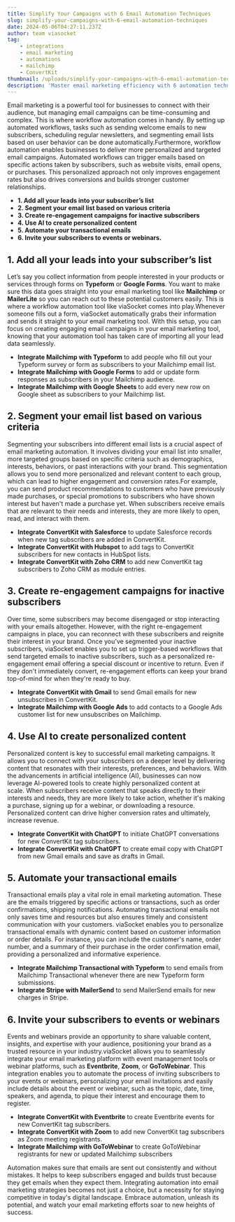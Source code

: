 ```yaml
---
title: Simplify Your Campaigns with 6 Email Automation Techniques
slug: simplify-your-campaigns-with-6-email-automation-techniques
date: 2024-05-06T04:27:11.237Z
author: team viasocket
tag:
    - integrations
    - email marketing
    - automations
    - mailchimp
    - ConvertKit
thumbnail: /uploads/simplify-your-campaigns-with-6-email-automation-techniques.png
description: 'Master email marketing efficiency with 6 automation techniques. Streamline campaigns, nurture leads, and boost engagement effortlessly.'
---
```


Email marketing is a powerful tool for businesses to connect with their audience, but managing email campaigns can be time-consuming and complex. This is where workflow automation comes in handy. By setting up automated workflows, tasks such as sending welcome emails to new subscribers, scheduling regular newsletters, and segmenting email lists based on user behavior can be done automatically.Furthermore, workflow automation enables businesses to deliver more personalized and targeted email campaigns. Automated workflows can trigger emails based on specific actions taken by subscribers, such as website visits, email opens, or purchases. This personalized approach not only improves engagement rates but also drives conversions and builds stronger customer relationships.

-   **1. Add all your leads into your subscriber’s list**
-   **2. Segment your email list based on various criteria**
-   **3. Create re-engagement campaigns for inactive subscribers**
-   **4. Use AI to create personalized content**
-   **5. Automate your transactional emails**
-   **6. Invite your subscribers to events or webinars.**

## 1. Add all your leads into your subscriber’s list

Let’s say you collect information from people interested in your products or services through forms on **Typeform** or **Google Forms**. You want to make sure this data goes straight into your email marketing tool like **Mailchimp** or **MailerLite** so you can reach out to these potential customers easily. This is where a workflow automation tool like viaSocket comes into play.Whenever someone fills out a form, viaSocket automatically grabs their information and sends it straight to your email marketing tool. With this setup, you can focus on creating engaging email campaigns in your email marketing tool, knowing that your automation tool has taken care of importing all your lead data seamlessly.

-   **Integrate Mailchimp with Typeform** to add people who fill out your Typeform survey or form as subscribers to your Mailchimp email list.
-   **Integrate Mailchimp with Google Forms** to add or update form responses as subscribers in your Mailchimp audience.
-   **Integrate Mailchimp with Google Sheets** to add every new row on Google sheet as subscribers to your Mailchimp list.

## 2. Segment your email list based on various criteria

Segmenting your subscribers into different email lists is a crucial aspect of email marketing automation. It involves dividing your email list into smaller, more targeted groups based on specific criteria such as demographics, interests, behaviors, or past interactions with your brand. This segmentation allows you to send more personalized and relevant content to each group, which can lead to higher engagement and conversion rates.For example, you can send product recommendations to customers who have previously made purchases, or special promotions to subscribers who have shown interest but haven't made a purchase yet. When subscribers receive emails that are relevant to their needs and interests, they are more likely to open, read, and interact with them.

-   **Integrate ConvertKit with Salesforce** to update Salesforce records when new tag subscribers are added in ConvertKit.
-   **Integrate ConvertKit with Hubspot** to add tags to ConvertKit subscribers for new contacts in HubSpot lists.
-   **Integrate ConvertKit with Zoho CRM** to add new ConvertKit tag subscribers to Zoho CRM as module entries.

## 3. Create re-engagement campaigns for inactive subscribers 

Over time, some subscribers may become disengaged or stop interacting with your emails altogether. However, with the right re-engagement campaigns in place, you can reconnect with these subscribers and reignite their interest in your brand. Once you've segmented your inactive subscribers, viaSocket enables you to set up trigger-based workflows that send targeted emails to inactive subscribers, such as a personalized re-engagement email offering a special discount or incentive to return. Even if they don't immediately convert, re-engagement efforts can keep your brand top-of-mind for when they're ready to buy.

-   **Integrate ConvertKit with Gmail** to send Gmail emails for new unsubscribes in ConvertKit.
-   **Integrate Mailchimp with Google Ads** to add contacts to a Google Ads customer list for new unsubscribes on Mailchimp.

## 4. Use AI to create personalized content

Personalized content is key to successful email marketing campaigns. It allows you to connect with your subscribers on a deeper level by delivering content that resonates with their interests, preferences, and behaviors. With the advancements in artificial intelligence (AI), businesses can now leverage AI-powered tools to create highly personalized content at scale. When subscribers receive content that speaks directly to their interests and needs, they are more likely to take action, whether it's making a purchase, signing up for a webinar, or downloading a resource. Personalized content can drive higher conversion rates and ultimately, increase revenue.

-   **Integrate ConvertKit with ChatGPT** to initiate ChatGPT conversations for new ConvertKit tag subscribers.
-   **Integrate ConvertKit with ChatGPT** to create email copy with ChatGPT from new Gmail emails and save as drafts in Gmail.

## 5. Automate your transactional emails

Transactional emails play a vital role in email marketing automation. These are the emails triggered by specific actions or transactions, such as order confirmations, shipping notifications. Automating transactional emails not only saves time and resources but also ensures timely and consistent communication with your customers. viaSocket enables you to personalize transactional emails with dynamic content based on customer information or order details. For instance, you can include the customer's name, order number, and a summary of their purchase in the order confirmation email, providing a personalized and informative experience.

-   **Integrate Mailchimp Transactional with Typeform** to send emails from Mailchimp Transactional whenever there are new Typeform form submissions.
-   **Integrate Stripe with MailerSend** to send MailerSend emails for new charges in Stripe.

## 6. Invite your subscribers to events or webinars

Events and webinars provide an opportunity to share valuable content, insights, and expertise with your audience, positioning your brand as a trusted resource in your industry.viaSocket allows you to seamlessly integrate your email marketing platform with event management tools or webinar platforms, such as **Eventbrite**, **Zoom**, or **GoToWebinar**. This integration enables you to automate the process of inviting subscribers to your events or webinars, personalizing your email invitations and easily include details about the event or webinar, such as the topic, date, time, speakers, and agenda, to pique their interest and encourage them to register.

-   **Integrate ConvertKit with Eventbrite** to create Eventbrite events for new ConvertKit tag subscribers.
-   **Integrate ConvertKit with Zoom** to add new ConvertKit tag subscribers as Zoom meeting registrants.
-   **Integrate Mailchimp with GoToWebinar** to create GoToWebinar registrants for new or updated Mailchimp subscribers

Automation makes sure that emails are sent out consistently and without mistakes. It helps to keep subscribers engaged and builds trust because they get emails when they expect them. Integrating automation into email marketing strategies becomes not just a choice, but a necessity for staying competitive in today's digital landscape. Embrace automation, unleash its potential, and watch your email marketing efforts soar to new heights of success.
